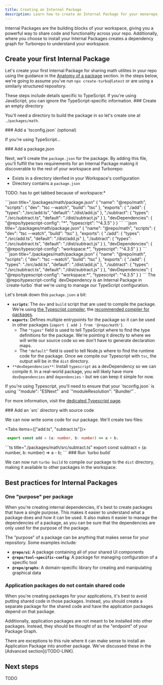 ```yaml
---
title: Creating an Internal Package
description: Learn how to create an Internal Package for your monorepo.
---
```



Internal Packages are the building blocks of your workspace, giving you a powerful way to share code and functionality across your repo. Additionally, where you choose to install your Internal Packages creates a dependency graph for Turborepo to understand your workspace.

## Create your first Internal Package

Let's create your first Internal Package for sharing math utilites in your repo using the guidance in the [Anatomy of a package](/repo/docs/crafting-your-repository/structuring-a-repo#anatomy-of-a-package) section. In the steps below, we're going to assume you've run `npx create-turbo@latest` or are using a similarly structured repository.

<Callout type="good-to-know">
These steps include details specific to TypeScript. If you're using JavaScript, you can ignore the TypeScript-specific information.
</Callout>

<Steps>
<Step>
### Create an empty directory

You'll need a directory to build the package in so let's create one at `./packages/math`.

</Step>
<Step>
  ### Add a `tsconfig.json` (optional)

If you're using TypeScript...

</Step>
<Step>
### Add a package.json

Next, we'll create the `package.json` for the package. By adding this file, you'll fulfill the two requirements for an Internal Package making it discoverable to the rest of your workspace and Turborepo:

- Exists in a directory idenfied in your Workspace's configuration
- Directory contains a `package.json`

TODO: has to get tabbed because of workspace:\*

<PackageManagerTabs>
<Tab>
```json title="./packages/math/package.json"
{
  "name": "@repo/math",
  "scripts": {
    "dev": "tsc --watch",
    "build": "tsc"
  },
  "exports": {
    "./add": {
      "types": "./src/add.ts",
      "default": "./dist/add.js"
    },
    "./subtract": {
      "types": "./src/subtract.ts",
      "default": "./dist/subtract.js"
    }
  },
  "devDependencies": {
    "@repo/typescript-config": "*",
    "typescript": "^4.3.5"
  }
}
```
</Tab>
<Tab>
```json title="./packages/math/package.json"
{
  "name": "@repo/math",
  "scripts": {
    "dev": "tsc --watch",
    "build": "tsc"
  },
  "exports": {
    "./add": {
      "types": "./src/add.ts",
      "default": "./dist/add.js"
    },
    "./subtract": {
      "types": "./src/subtract.ts",
      "default": "./dist/subtract.js"
    }
  },
  "devDependencies": {
    "@repo/typescript-config": "workspace:*",
    "typescript": "^4.3.5"
  }
}
```
</Tab>
<Tab>
```json title="./packages/math/package.json"
{
  "name": "@repo/math",
  "scripts": {
    "dev": "tsc --watch",
    "build": "tsc"
  },
  "exports": {
    "./add": {
      "types": "./src/add.ts",
      "default": "./dist/add.js"
    },
    "./subtract": {
      "types": "./src/subtract.ts",
      "default": "./dist/subtract.js"
    }
  },
  "devDependencies": {
    "@repo/typescript-config": "workspace:*",
    "typescript": "^4.3.5"
  }
}
```
</Tab>
</PackageManagerTabs>

<Callout type="info">
The `@repo/typescript-config` devDependency is an Internal Package in `create-turbo` that we're using to manage our TypeScript configuration.
</Callout>

Let's break down this `package.json` a bit:

- **`scripts`**: The `dev` and `build` script that are used to compile the package. We're using [the Typescript compiler](https://www.typescriptlang.org/docs/handbook/compiler-options.html), the [recommended compiler for packages](/TODO-LINK).
- **`exports`**: Defines multiple entrypoints for the package so it can be used in other packages (`import { add } from '@repo/math'`).
  - The `"types"` field is used to tell TypeScript where to find the type definitions for the package. We're pointing it directly to where we will write our source code so we don't have to generate declaration maps.
  - The `"default"` field is used to tell Node.js where to find the runtime code for the package. Once we compile our Typescript with `tsc`, the output will be in the `dist` directory.
- `**devDependencies**`: Install `typescript` as a devDependency so we can compile it. In a real-world package, you will likely have more `devDependencies` and `dependencies` - but we can keep it simple for now.

<Callout>
If you're using Typescript, you'll need to ensure that your `tsconfig.json` is using `"module": "ESNext"` and `"moduleResolution": "Bundler"`.

For more information, visit the [dedicated Typescript page](/TODO-LINK).

</Callout>
</Step>
<Step>
### Add an `src` directory with source code

We can now write some code for our package. We'll create two files:

<Tabs items={["add.ts", "subtract.ts"]}>
<Tab value="add.ts">
```ts title="./packages/math/src/add.ts"
 export const add = (a: number, b: number) => a + b;
```
</Tab>
<Tab value="subtract.ts">
```ts title="./packages/math/src/subtract.ts"
 export const subtract = (a: number, b: number) => a - b;
```
</Tab>
</Tabs>

</Step>
<Step>
### Run `turbo build`

We can now run `turbo build` to compile our package to the `dist` directory, making it available to other packages in the workspace.

</Step>
</Steps>

## Best practices for Internal Packages

### One "purpose" per package

When you're creating internal dependencies, it's best to create packages that have a single purpose. This makes it easier to understand what a package does and how it can be used. It also makes it easier to manage the dependencies of a package, as you can be sure that the dependencies are only used for the purpose of the package.

The "purpose" of a package can be anything that makes sense for your repository. Some examples include:

- **`@repo/ui`**: A package containing all of your shared UI components
- **`@repo/tool-specific-config`**: A package for managing configuration of a specific tool
- **`@repo/graphs`**: A domain-specific library for creating and manipulating graphical data

### Application packages do not contain shared code

When you're creating packages for your applications, it's best to avoid putting shared code in those packages. Instead, you should create a separate package for the shared code and have the application packages depend on that package.

Additionally, application packages are not meant to be installed into other packages. Instead, they should be thought of as the "endpoint" of your Package Graph.

<Callout type="info">
There are exceptions to this rule where it can make sense to install an Application Package into another package. We've discussed these in the [Advanced section](/TODO-LINK).
</Callout>

## Next steps

TODO
